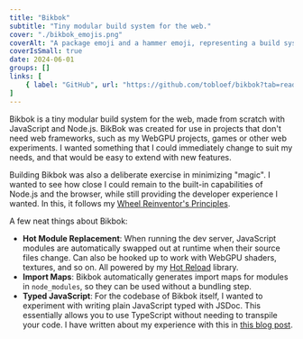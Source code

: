 ```yaml
---
title: "Bikbok"
subtitle: "Tiny modular build system for the web."
cover: "./bikbok_emojis.png"
coverAlt: "A package emoji and a hammer emoji, representing a build system."
coverIsSmall: true
date: 2024-06-01
groups: []
links: [
	{ label: "GitHub", url: "https://github.com/tobloef/bikbok?tab=readme-ov-file#readme" },
]
---
```


Bikbok is a tiny modular build system for the web, made from scratch with JavaScript and Node.js. BikBok was created for use in projects that don't need web frameworks, such as my WebGPU projects, games or other web experiments. I wanted something that I could immediately change to suit my needs, and that would be easy to extend with new features.

Building Bikbok was also a deliberate exercise in minimizing "magic". I wanted to see how close I could remain to the built-in capabilities of Node.js and the browser, while still providing the developer experience I wanted. In this, it follows my [Wheel Reinventor's Principles](/blog/wheel-reinventors-principles).

A few neat things about Bikbok:

- **Hot Module Replacement**: When running the dev server, JavaScript modules are automatically swapped out at runtime when their source files change. Can also be hooked up to work with WebGPU shaders, textures, and so on. All powered by my [Hot Reload](/portfolio/hot-reload) library.
- **Import Maps**: Bikbok automatically generates import maps for modules in `node_modules`, so they can be used without a bundling step.
- **Typed JavaScript**: For the codebase of Bikbok itself, I wanted to experiment with writing plain JavaScript typed with JSDoc. This essentially allows you to use TypeScript without needing to transpile your code. I have written about my experience with this in [this blog post](/blog/buildless-typescript).

